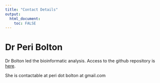 ---
title: "Contact Details"
output: 
  html_document:
    toc: FALSE
---


# Dr Peri Bolton

Dr Bolton led the bioinformatic analysis. Access to the github repository is [here](https://github.com/periperipatus/PIFI_brain_transcriptome/tree/main/).

She is contactable at peri dot bolton at gmail.com
